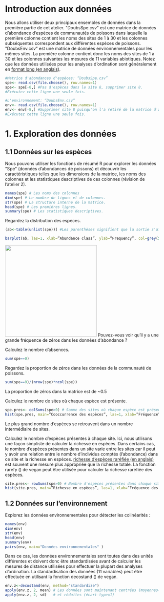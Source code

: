 # Introduction aux données

Nous allons utiliser deux principaux ensembles de données dans la
première partie de cet atelier. \"DoubsSpe.csv\" est une matrice de
données d'abondance d'espèces de communautés de poissons dans laquelle
la première colonne contient les noms des sites de 1 à 30 et les
colonnes subséquentes correspondent aux différentes espèces de poissons.
\"DoubsEnv.csv\" est une matrice de données environnementales pour les
mêmes sites. La première colonne contient donc les noms des sites de 1 à
30 et les colonnes suivantes les mesures de 11 variables abiotiques.
Notez que les données utilisées pour les analyses d'ordination sont
généralement en [format long (en
anglais)](http://en.wikipedia.org/wiki/Wide_and_narrow_data).

```r
#Matrice d'abondances d'espèces: “DoubsSpe.csv”
spe<- read.csv(file.choose(), row.names=1)
spe<- spe[-8,] #Pas d'espèces dans le site 8, supprimer site 8.
#Exécutez cette ligne une seule fois. 

#L'environnement: “DoubsEnv.csv”
env<- read.csv(file.choose(), row.names=1)
env<- env[-8,] #Supprimer site 8 puisqu'on l'a retiré de la matrice d'abondances. 
#Exécutez cette ligne une seule fois.  
```

# 1. Exploration des données

## 1.1 Données sur les espèces

Nous pouvons utiliser les fonctions de résumé R pour explorer les
données \"Spe\" (données d'abondances de poissons) et découvrir les
caractéristiques telles que les dimensions de la matrice, les noms des
colonnes et les statistiques descriptives de ces colonnes (révision de
l'atelier 2).

```r
names(spe) # Les noms des colonnes 
dim(spe) # Le nombre de lignes et de colonnes. 
str(spe) # La structure interne de la matrice. 
head(spe) # Les premières lignes. 
summary(spe) # Les statistiques descriptives. 
```

Regardez la distribution des espèces.

```r
(ab<-table(unlist(spe))) #Les parenthèses signifient que la sortie s'affiche immédiatement

barplot(ab, las=1, xlab=”Abundance class”, ylab=”Frequency”, col=grey(5:0/5))
```

![](images//spe_barplot.png){width="300"} Pouvez-vous voir qu'il y a une
grande fréquence de zéros dans les données d'abondance ?

Calculez le nombre d'absences.

```r
sum(spe==0) 
```

Regardez la proportion de zéros dans les données de la communauté de
poissons.

```r
sum(spe==0)/(nrow(spe)*ncol(spe))
```

La proportion de zéros dans la matrice est de \~0.5

Calculez le nombre de sites où chaque espèce est présente.

```r
spe.pres<- colSums(spe>0) # Somme des sites où chaque espèce est présente. 
hist(spe.pres, main=”Cooccurrence des espèces”, las=1, xlab=”Fréquence”, breaks=seq(0,30, by=5), col=”grey”)
```

Le plus grand nombre d'espèces se retrouvent dans un nombre
intermédiaire de sites.

Calculez le nombre d'espèces présentes à chaque site. Ici, nous
utilisons une façon simpliste de calculer la richesse en espèces. Dans
certains cas, le nombre d'espèces présentes dans un site varie entre
les sites car il peut y avoir une relation entre le nombre d'individus
comptés (l'abondance) dans ce site et la richesse en espèces. [richesse
d'espèces raréfiée (en
anglais)](http://cc.oulu.fi/~jarioksa/softhelp/vegan/html/diversity.html)
est souvent une mesure plus appropriée que la richesse totale. La
fonction rarefy () de vegan peut être utilisée pour calculer la richesse
raréfiée des espèces.

```r
site.pres<- rowSums(spe>0) # Nombre d'espèces présentes dans chaque site
hist(site.pres, main=”Richesse en espèces”, las=1, xlab=”Fréquence des sites”, ylab=”Nombre d'espèces”, breaks=seq(0,30, by=5), col=”grey”) 
```

## 1.2 Données sur l'environnement

Explorez les données environnementales pour détecter les colinéarités :

```r
names(env)
dim(env)
str(env)
head(env)
summary(env)
pairs(env, main="Données environnementales" ) 
```

Dans ce cas, les données environnementales sont toutes dans des unités
différentes et doivent donc être standardisées avant de calculer les
mesures de distance utilisées pour effectuer la plupart des analyses
d'ordination. La standardisation des données (11 variables) peut être
effectuée en utilisant la fonction decostand () de vegan.

```r
env.z<-decostand(env, method="standardize")
apply(env.z, 2, mean) # Les données sont maintenant centrées (moyennes~0)...
apply(env.z, 2, sd)   # et réduites (écart-type=1)
```
